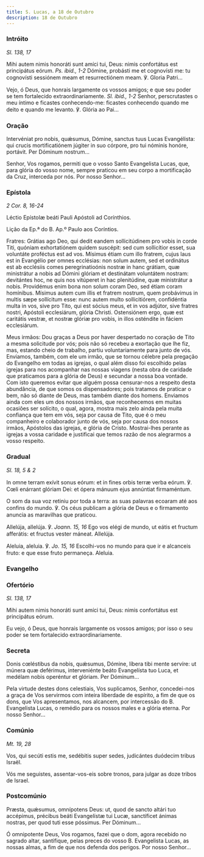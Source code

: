 ```yaml
---
title: S. Lucas, a 18 de Outubro
description: 18 de Outubro
---
```


### Intróito

<em>Sl. 138, 17</em>

<div class="side-by-side not-content">

Mihi autem nimis honoráti sunt amíci tui, Deus: nimis confortátus est principátus eórum. <em>Ps. ibid., 1-2</em> Dómine, probásti me et cognovísti me: tu cognovísti sessiónem meam et resurrectiónem meam. ℣. Gloria Patri...

Vejo, ó Deus, que honrais largamente os vossos amigos; e que seu poder se tem fortalecido extraordinariamente. <em>Sl. ibid., 1-2</em> Senhor, perscrutastes o meu íntimo e ficastes conhecendo-me: ficastes conhecendo quando me deito e quando me levanto. ℣. Glória ao Pai...

</div>

### Oração

<div class="side-by-side not-content">

Intervéniat pro nobis, quǽsumus, Dómine, sanctus tuus Lucas Evangélista: qui crucis mortificatiónem júgiter in suo córpore, pro tui nóminis honóre, portávit. Per Dóminum nostrum...

Senhor, Vos rogamos, permiti que o vosso Santo Evangelista Lucas, que, para glória do vosso nome, sempre praticou em seu corpo a mortificação da Cruz, interceda por nós. Por nosso Senhor...

</div>

### Epístola

<em>2 Cor. 8, 16-24</em>

<div class="side-by-side not-content">

Léctio Epístolæ beáti Pauli Apóstoli ad Corínthios.

Lição da Ep.ª do B. Ap.º Paulo aos Coríntios.

Fratres: Grátias ago Deo, qui dedit eandem sollicitúdinem pro vobis in corde Titi, quóniam exhortatiónem quidem suscépit: sed cum sollicítior esset, sua voluntáte proféctus est ad vos. Mísimus étiam cum illo fratrem, cujus laus est in Evangélio per omnes ecclésias: non solum autem, sed et ordinátus est ab ecclésiis comes peregrinatioónis nostræ in hanc grátiam, quæ ministrátur a nobis ad Dómini glóriam et destinátam voluntátem nostram: devitántes hoc, ne quis nos vitúperet in hac plenitúdine, quæ ministrátur a nobis. Providémus enim bona non solum coram Deo, sed étiam coram homínibus. Mísimus autem cum illis et fratrem nostrum, quem probávimus in multis sæpe sollícitum esse: nunc autem multo sollicitiórem, confidéntia multa in vos, sive pro Tito, qui est sócius meus, et in vos adjútor, sive fratres nostri, Apóstoli ecclesiárum, glória Christi. Ostensiónem ergo, quæ est caritátis vestræ, et nostræ glóriæ pro vobis, in illos osténdite in fáciem ecclesiárum.

Meus irmãos: Dou graças a Deus por haver despertado no coração de Tito a mesma solicitude por vós; pois não só recebeu a exortação que lhe fiz, mas, estando cheio de trabalho, partiu voluntariamente para junto de vós. Enviamos, também, com ele um irmão, que se tornou célebre pela pregação do Evangelho em todas as igrejas, o qual além disso foi escolhido pelas igrejas para nos acompanhar nas nossas viagens (nesta obra de caridade que praticamos para a glória de Deus) e secundar a nossa boa vontade. Com isto queremos evitar que alguém possa censurar-nos a respeito desta abundância, de que somos os dispensadores; pois tratamos de praticar o bem, não só diante de Deus, mas também diante dos homens. Enviamos ainda com eles um dos nossos irmãos, que reconhecemos em muitas ocasiões ser solícito, o qual, agora, mostra mais zelo ainda pela muita confiança que tem em vós, seja por causa de Tito, que é o meu companheiro e colaborador junto de vós, seja por causa dos nossos irmãos, Apóstolos das igrejas, e glória de Cristo. Mostrai-lhes perante as igrejas a vossa caridade e justificai que temos razão de nos alegrarmos a vosso respeito.

</div>

### Gradual

<em>Sl. 18, 5 & 2</em>

<div class="side-by-side not-content">

In omne terram exívit sonus eórum: et in fines orbis terræ verba eórum. ℣. Cœli enárrant glóriam Dei: et ópera mánuum ejus annúntiat firmaméntum.

O som da sua voz retiniu por toda a terra: as suas palavras ecoaram até aos confins do mundo. ℣. Os céus publicam a glória de Deus e o firmamento anuncia as maravilhas que praticou.

Allelúja, allelúja. ℣. <em>Joann. 15, 16</em> Ego vos elégi de mundo, ut eátis et fructum afferátis: et fructus vester máneat. Allelúja.

Aleluia, aleluia. ℣. <em>Jo. 15, 16</em> Escolhi-vos no mundo para que ir e alcanceis fruto: e que esse fruto permaneça. Aleluia.

</div>

### Evangelho


<LinkCard href="/missal/santos/02-06-1#evangelho" title="S. Tito, B. e Conf." />

### Ofertório

<em>Sl. 138, 17</em>

<div class="side-by-side not-content">

Mihi autem nimis honoráti sunt amíci tui, Deus: nimis confortátus est principátus eórum.

Eu vejo, ó Deus, que honrais largamente os vossos amigos; por isso o seu poder se tem fortalecido extraordinariamente.

</div>

### Secreta

<div class="side-by-side not-content">

Donis cœléstibus da nobis, quǽsumus, Dómine, líbera tibi mente servíre: ut múnera quæ deférimus, interveniénte beáto Evangelísta tuo Luca, et medélam nobis operéntur et glóriam. Per Dóminum...

Pela virtude destes dons celestiais, Vos suplicamos, Senhor, concedei-nos a graça de Vos servirmos com inteira liberdade de espírito, a fim de que os dons, que Vos apresentamos, nos alcancem, por intercessão do B. Evangelista Lucas, o remédio para os nossos males e a glória eterna. Por nosso Senhor...

</div>

### Comúnio

<em>Mt. 19, 28</em>

<div class="side-by-side not-content">

Vos, qui secúti estis me, sedébitis super sedes, judicántes duódecim tribus Israël.

Vós me seguistes, assentar-vos-eis sobre tronos, para julgar as doze tribos de Israel.

</div>

### Postcomúnio

<div class="side-by-side not-content">

Præsta, quǽsumus, omnípotens Deus: ut, quod de sancto altári tuo accépimus, précibus beáti Evangelístæ tui Lucæ, sanctíficet ánimas nostras, per quod tuti esse póssimus. Per Dóminum...

Ó omnipotente Deus, Vos rogamos, fazei que o dom, agora recebido no sagrado altar, santifique, pelas preces do vosso B. Evangelista Lucas, as nossas almas, a fim de que nos defenda dos perigos. Por nosso Senhor...

</div>
